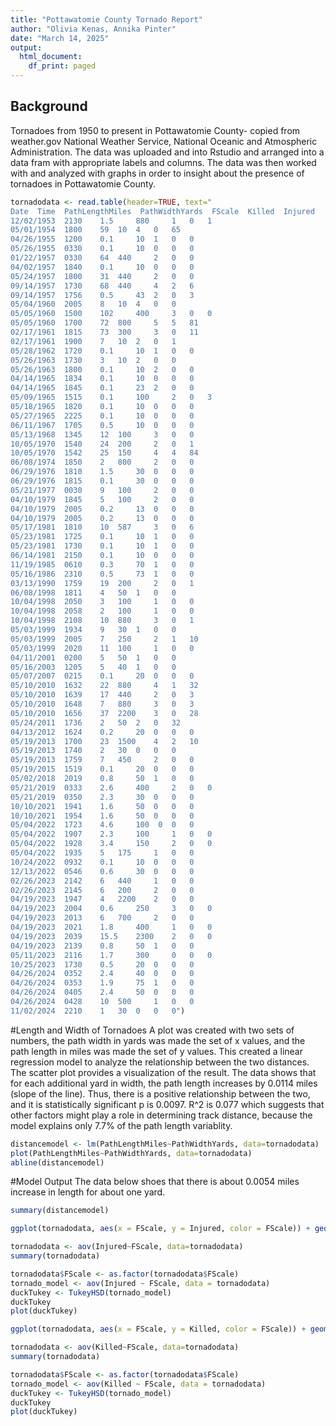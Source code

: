 ```yaml
---
title: "Pottawatomie County Tornado Report"
author: "Olivia Kenas, Annika Pinter"
date: "March 14, 2025"
output:
  html_document:
    df_print: paged
---
```



## Background
Tornadoes from 1950 to present in Pottawatomie County- copied from weather.gov National Weather Service, National Oceanic and Atmospheric Administration.
The data was uploaded and into Rstudio and arranged into a data fram with appropriate labels and columns. The data was then worked with and analyzed with graphs in order to insight about the presence of tornadoes in Pottawatomie County. 


```r
tornadodata <- read.table(header=TRUE, text="
Date  Time  PathLengthMiles  PathWidthYards  FScale  Killed  Injured
12/02/1953 	2130 	1.5 	880 	1 	0 	1 	
05/01/1954 	1800 	59 	10 	4 	0 	65 	
04/26/1955 	1200 	0.1 	10 	1 	0 	0 	
05/26/1955 	0330 	0.1 	10 	0 	0 	0 	
01/22/1957 	0330 	64 	440 	2 	0 	0 	
04/02/1957 	1840 	0.1 	10 	0 	0 	0 
05/24/1957 	1800 	31 	440 	2 	0 	0 	
09/14/1957 	1730 	68 	440 	4 	2 	6 	
09/14/1957 	1756 	0.5 	43 	2 	0 	3 	
05/04/1960 	2005 	8 	10 	4 	0 	0 	
05/05/1960 	1500 	102 	400 	3 	0 	0 	
05/05/1960 	1700 	72 	800 	5 	5 	81 	
02/17/1961 	1815 	73 	300 	3 	0 	11 	
02/17/1961 	1900 	7 	10 	2 	0 	1 	
05/28/1962 	1720 	0.1 	10 	1 	0 	0 	
05/26/1963 	1730 	3 	10 	2 	0 	0 	
05/26/1963 	1800 	0.1 	10 	2 	0 	0 	
04/14/1965 	1834 	0.1 	10 	0 	0 	0 	
04/14/1965 	1845 	0.1 	23 	2 	0 	0 	
05/09/1965 	1515 	0.1 	100 	2 	0 	3 	
05/18/1965 	1820 	0.1 	10 	0 	0 	0 	
05/27/1965 	2225 	0.1 	10 	0 	0 	0 	
06/11/1967 	1705 	0.5 	10 	0 	0 	0 	
05/13/1968 	1345 	12 	100 	3 	0 	0 	
10/05/1970 	1540 	24 	200 	2 	0 	1 	
10/05/1970 	1542 	25 	150 	4 	4 	84 	
06/08/1974 	1850 	2 	800 	2 	0 	0 	
06/29/1976 	1810 	1.5 	30 	0 	0 	0 	
06/29/1976 	1815 	0.1 	30 	0 	0 	0 	
05/21/1977 	0030 	9 	100 	2 	0 	0 	
04/10/1979 	1845 	5 	100 	2 	0 	0 	
04/10/1979 	2005 	0.2 	13  0 	0 	0 
04/10/1979 	2005 	0.2 	13 	0 	0 	0 	
05/17/1981 	1810 	10 	587 	3 	0 	6 	
05/23/1981 	1725 	0.1 	10 	1 	0 	0 
05/23/1981 	1730 	0.1 	10 	1 	0 	0 
06/14/1981 	2150 	0.1 	10 	0 	0 	0 
11/19/1985 	0610 	0.3 	70 	1 	0 	0 
05/16/1986 	2310 	0.5 	73 	1 	0 	0 	
03/13/1990 	1759 	19 	200 	2 	0 	1 	
06/08/1998 	1811 	4 	50 	1 	0 	0 	
10/04/1998 	2050 	3 	100 	1 	0 	0 
10/04/1998 	2058 	2 	100 	1 	0 	0 	
10/04/1998 	2108 	10 	880 	3 	0 	1 	
05/03/1999 	1934 	9 	30 	1 	0 	0 
05/03/1999 	2005 	7 	250 	2 	1 	10 
05/03/1999 	2020 	11 	100 	1 	0 	0 	
04/11/2001 	0200 	5 	50 	1 	0 	0 	
05/16/2003 	1205 	5 	40 	1 	0 	0 	
05/07/2007 	0215 	0.1 	20 	0 	0 	0 	
05/10/2010 	1632 	22 	880 	4 	1 	32 	
05/10/2010 	1639 	17 	440 	2 	0 	3 	
05/10/2010 	1648 	7 	880 	3 	0 	3 	
05/10/2010 	1656 	37 	2200 	3 	0 	28 	
05/24/2011 	1736 	2 	50 	2 	0 	32 	
04/13/2012 	1624 	0.2 	20 	0 	0 	0 	
05/19/2013 	1700 	23 	1500 	4 	2 	10 	
05/19/2013 	1740 	2 	30 	0 	0 	0 	
05/19/2013 	1759 	7 	450 	2 	0 	0 	
05/19/2015 	1519 	0.1 	20 	0 	0 	0 	
05/02/2018 	2019 	0.8 	50 	1 	0 	0 	
05/21/2019 	0333 	2.6 	400 	2 	0 	0 
05/21/2019 	0350 	2.3 	30 	0 	0 	0 	
10/10/2021 	1941 	1.6 	50 	0 	0 	0 	
10/10/2021 	1954 	1.6 	50 	0 	0 	0 	
05/04/2022 	1723 	4.6 	100  0 	0 	0 	
05/04/2022 	1907	2.3 	100 	1 	0 	0 	
05/04/2022 	1928 	3.4 	150 	2 	0 	0 	
05/04/2022 	1935 	5 	175 	1 	0 	0 	
10/24/2022 	0932	0.1 	10 	0 	0 	0 	
12/13/2022 	0546 	0.6 	30 	0 	0 	0 
02/26/2023 	2142 	6 	440 	1 	0 	0 	
02/26/2023 	2145 	6 	200 	2 	0 	0 	
04/19/2023 	1947 	4 	2200 	2 	0 	0 	
04/19/2023 	2004 	0.6 	250 	3 	0 	0 	
04/19/2023 	2013 	6 	700 	2 	0 	0 	
04/19/2023 	2021 	1.8 	400 	1 	0 	0 	
04/19/2023 	2039 	15.5 	2300 	2 	0 	0 	
04/19/2023 	2139	0.8 	50 	1 	0 	0 		
05/11/2023 	2116	1.7 	300 	0 	0 	0 	
10/25/2023 	1730 	0.5 	20 	0 	0 	0 	
04/26/2024 	0352 	2.4 	40 	0 	0 	0 	
04/26/2024 	0353 	1.9 	75 	1 	0 	0 	
04/26/2024 	0405 	2.4 	50 	0 	0 	0 	
04/26/2024 	0428	10 	500 	1 	0 	0 	
11/02/2024 	2210 	1 	30 	0 	0 	0")	
```

#Length and Width of Tornadoes
A plot was created with two sets of numbers, the path width in yards was made the set of x values, and the path length in miles was made the set of y values. This created a linear regression model to analyze the relationship between the two distances. The scatter plot provides a visualization of the result. The data shows that for each additional yard in width, the path length increases by 0.0114 miles (slope of the line). Thus, there is a positive relationship between the two, and it is statistically significant p is 0.0097. R^2 is 0.077 which suggests that other factors might play a role in determining track distance, because the model explains only 7.7% of the path length variablity.


```r
distancemodel <- lm(PathLengthMiles~PathWidthYards, data=tornadodata)
plot(PathLengthMiles~PathWidthYards, data=tornadodata)
abline(distancemodel)
```
#Model Output
The data below shoes that there is about 0.0054 miles increase in length for about one yard.

```r
summary(distancemodel)
```



```r
ggplot(tornadodata, aes(x = FScale, y = Injured, color = FScale)) + geom_point()
```
```r
tornadodata <- aov(Injured~FScale, data=tornadodata)
summary(tornadodata)
```

```r
tornadodata$FScale <- as.factor(tornadodata$FScale)
tornado_model <- aov(Injured ~ FScale, data = tornadodata)
duckTukey <- TukeyHSD(tornado_model)
duckTukey
plot(duckTukey)
```
```r
ggplot(tornadodata, aes(x = FScale, y = Killed, color = FScale)) + geom_point()
```
```r
tornadodata <- aov(Killed~FScale, data=tornadodata)
summary(tornadodata)
```
```r
tornadodata$FScale <- as.factor(tornadodata$FScale)
tornado_model <- aov(Killed ~ FScale, data = tornadodata)
duckTukey <- TukeyHSD(tornado_model)
duckTukey
plot(duckTukey)
```

